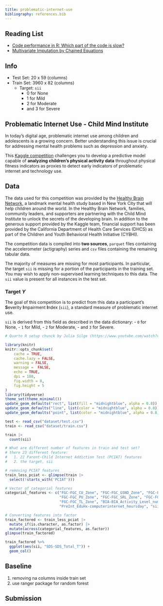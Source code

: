 ```yaml
---
title: problematic-internet-use
bibliography: references.bib
---
```

  
## Reading List 
 
- [Code performance in R: Which part of the code is slow?](https://www.inwt-statistics.com/blog/code-performance-in-r-which-part-of-your-code-is-slow)
- [Multivariate Imputation by Chained Equations](https://amices.org/mice/)

## Info
- Test Set: 20 x 59 (columns)
- Train Set: 3960 x 82 (columns)
   - Target: `sii`
      - 0 for None
      - 1 for Mild
      - 2 for Moderate
      - and 3 for Severe

## Problematic Internet Use - Child Mind Institute
  
In today’s digital age, problematic internet use among children and adolescents is a growing concern. Better understanding this issue is crucial for addressing mental health problems such as depression and anxiety.
  
This [Kaggle competition](https://www.kaggle.com/competitions/child-mind-institute-problematic-internet-use) challenges you to develop a predictive model capable of **analyzing children's physical activity data** throughout physical fitness indicators as proxies to detect early indicators of problematic internet and technology use.
  
## Data
  
The data used for this competition was provided by the [Healthy Brain Network](https://healthybrainnetwork.org/), a landmark mental health study based in New York City that will help children around the world. In the Healthy Brain Network, families, community leaders, and supporters are partnering with the Child Mind Institute to unlock the secrets of the developing brain. In addition to the generous support provided by the Kaggle team, financial support has been provided by the California Department of Health Care Services (DHCS) as part of the Children and Youth Behavioral Health Initiative (CYBHI).
  
The competition data is compiled into **two sources**, `parquet` files containing the accelerometer (actigraphy) series and `csv` files containing the remaining tabular data.
  
The majority of measures are missing for most participants. In particular, the target `sii` is missing for a portion of the participants in the training set. You may wish to apply non-supervised learning techniques to this data. The `sii` value is present for all instances in the test set.
  
### Target $Y$
  
The goal of this competition is to predict from this data a participant's **S**everity **I**mpairment **I**ndex (`sii`), a standard measure of problematic internet use.
  
`sii` is derived from this field as described in the data dictionary:
  - `0` for None,
  - `1` for Mild,
  - `2` for Moderate,
  - and `3` for Severe.


```r
# Quarto R setup chunck by Julia Silge (https://www.youtube.com/watch?v=5BojM5EciPs)

library(knitr)
knitr::opts_chunk$set(
    cache = TRUE,
    cache.lazy = FALSE,
    warning = FALSE,
    message =  FALSE,
    echo = TRUE,
    dpi = 180,
    fig.width = 8,
    fig.height = 5
)
library(tidyverse)
theme_set(theme_minimal())
update_geom_defaults("rect", list(fill = "midnightblue", alpha = 0.8))
update_geom_defaults("line", list(color = "midnightblue", alpha = 0.8))
update_geom_defaults("point", list(color = "midnightblue", alpha = 0.8))
```

```r
test <- read_csv("dataset/test.csv")
train <- read_csv("dataset/train.csv")
```

```r
train |>
  count(sii)
```

```r
# What are different number of features in train and test set?
# there 23 different feature:
#   1. 22 Parent-Child Internet Addiction Test (PCIAT) features
#   2. the target, sii

# removing PCIAT features
train_less_pciat <- glimpse(train |>
  select(!starts_with('PCIAT')))
```

```r
# Vector of categorial features
categorial_features <- c("FGC-FGC_CU_Zone", "FGC-FGC_GSND_Zone", "FGC-FGC_GSD_Zone",
                         "FGC-FGC_PU_Zone", "FGC-FGC_SRL_Zone", "FGC-FGC_SRR_Zone",
                         "FGC-FGC_TL_Zone", "BIA-BIA_Activity_Level_num", "BIA-BIA_Frame_num",
                         "PreInt_EduHx-computerinternet_hoursday", "sii")
```


```r
# Converting features into factor
train_factored <- train_less_pciat |>
  mutate_if(is.character, as.factor) |>
  mutate(across(categorial_features, as.factor))
glimpse(train_factored)
```


```r
train_factored %>%
  ggplot(aes(sii, "SDS-SDS_Total_T")) +
  geom_col()
```

## Baseline

1. removing na columns inside train set
2. use ranger package for random forest

## Submission
